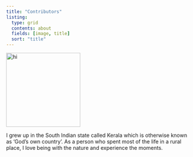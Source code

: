 ```yaml
---
title: "Contributors"
listing:
  type: grid
  contents: about
  fields: [image, title]
  sort: "title"
---
```


<img width=200, height=200 src="images/Jerin_image/headshot_jerin.jpg" alt="hi" class="inline"/>

I grew up in the South Indian state called Kerala which is otherwise known as 'God's own country'. As a person who spent most of the life in a rural place, I love being with the nature and experience the moments. 
